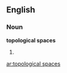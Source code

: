 ==English==

===Noun===
'''topological spaces'''

# {{plural of|topological space}}

[[ar:topological spaces]]